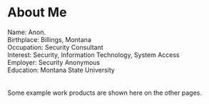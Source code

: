 # About Me
Name: Anon. \
Birthplace: Billings, Montana \
Occupation: Security Consultant \
Interest: Security, Information Technology, System Access \
Employer: Security Anonymous \
Education: Montana State University \
\
\
Some example work products are shown here on the other pages. 



